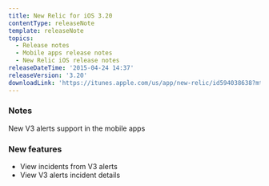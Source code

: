 ```yaml
---
title: New Relic for iOS 3.20
contentType: releaseNote
template: releaseNote
topics:
  - Release notes
  - Mobile apps release notes
  - New Relic iOS release notes
releaseDateTime: '2015-04-24 14:37'
releaseVersion: '3.20'
downloadLink: 'https://itunes.apple.com/us/app/new-relic/id594038638?mt=8'
---
```


### Notes

New V3 alerts support in the mobile apps

### New features

* View incidents from V3 alerts
* View V3 alerts incident details
